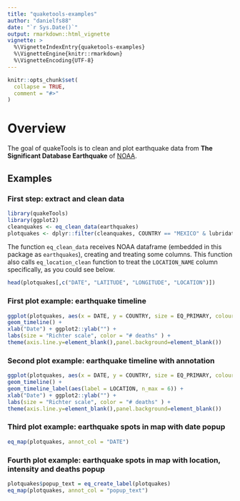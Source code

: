 ```yaml
---
title: "quaketools-examples"
author: "danielfs88"
date: "`r Sys.Date()`"
output: rmarkdown::html_vignette
vignette: >
  %\VignetteIndexEntry{quaketools-examples}
  %\VignetteEngine{knitr::rmarkdown}
  %\VignetteEncoding{UTF-8}
---
```


```r
knitr::opts_chunk$set(
  collapse = TRUE,
  comment = "#>"
)
```

# Overview

The goal of quakeTools is to clean and plot earthquake data from **The 
Significant Database Earthquake** of [NOAA](https://www.ngdc.noaa.gov/nndc/struts/form?t=101650&s=1&d=1).

## Examples

### First step: extract and clean data

```r
library(quakeTools)
library(ggplot2)
cleanquakes <- eq_clean_data(earthquakes)
plotquakes <- dplyr::filter(cleanquakes, COUNTRY == "MEXICO" & lubridate::year(DATE) >= 2000)
```

The function `eq_clean_data` receives NOAA dataframe (embedded in this package as `earthquakes`), creating and treating some columns. This function also calls `eq_location_clean` function to treat the `LOCATION_NAME` column specifically, as you could see below.

```r
head(plotquakes[,c("DATE", "LATITUDE", "LONGITUDE", "LOCATION")])
```
### First plot example: earthquake timeline

```r
ggplot(plotquakes, aes(x = DATE, y = COUNTRY, size = EQ_PRIMARY, colour = DEATHS)) +
geom_timeline() +
xlab("Date") + ggplot2::ylab("") +
labs(size = "Richter scale", color = "# deaths" ) +
theme(axis.line.y=element_blank(),panel.background=element_blank())
```

### Second plot example: earthquake timeline with annotation

```r
ggplot(plotquakes, aes(x = DATE, y = COUNTRY, size = EQ_PRIMARY, colour = DEATHS)) +
geom_timeline() +
geom_timeline_label(aes(label = LOCATION, n_max = 6)) +
xlab("Date") + ggplot2::ylab("") +
labs(size = "Richter scale", color = "# deaths" ) +
theme(axis.line.y=element_blank(),panel.background=element_blank())
```

### Third plot example: earthquake spots in map with date popup

```r
eq_map(plotquakes, annot_col = "DATE")
```

### Fourth plot example: earthquake spots in map with location, intensity and deaths popup

```r
plotquakes$popup_text = eq_create_label(plotquakes)
eq_map(plotquakes, annot_col = "popup_text")
```
